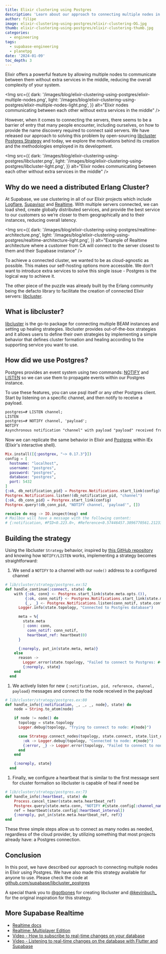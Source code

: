 ```yaml
---
title: Elixir clustering using Postgres
description: 'Learn about our approach to connecting multiple nodes in Elixir using Postgres'
author: filipe
image: elixir-clustering-using-postgres/elixir-clustering-OG.jpg
thumb: elixir-clustering-using-postgres/elixir-clustering-thumb.jpg
categories:
  - engineering
tags:
  - supabase-engineering
  - planetpg
date: '2024-01-09'
toc_depth: 3
---
```


Elixir offers a powerful feature by allowing multiple nodes to communicate between them without extra services in the middle, reducing the overall complexity of your system.

<Img
  src={{
    dark: '/images/blog/elixir-clustering-using-postgres/elixir-multiple-nodes.png',
    light: '/images/blog/elixir-clustering-using-postgres/elixir-multiple-nodes-light.png',
  }}
  alt="Elixir nodes communicating between each other without extra services in the middle"
/>

However, when it comes to connecting the servers, there seems to be a barrier of entry that many people encounter, including ourselves, on how to provide the name discovery required to connect said servers. We have released our approach to solving this problem by open-sourcing [libcluster Postgres Strategy](https://github.com/supabase/libcluster_postgres) and today, we explore the motivations behind its creation and the methodologies employed in its development.

<Img
  src={{
    dark: '/images/blog/elixir-clustering-using-postgres/libcluster.png',
    light: '/images/blog/elixir-clustering-using-postgres/libcluster-light.png',
  }}
  alt="Elixir nodes communicating between each other without extra services in the middle"
/>

## Why do we need a distributed Erlang Cluster?

At Supabase, we use clustering in all of our Elixir projects which include [Logflare](https://khuknasoft.com/docs/guides/database/extensions/wrappers/logflare), [Supavisor](https://khuknasoft.com/blog/supavisor-postgres-connection-pooler) and [Realtime](https://khuknasoft.com/docs/guides/realtime). With multiple servers connected, we can load shed, create globally distributed services, and provide the best service to our customers so we’re closer to them geographically and to their instances, reducing overall latency.

<Img
  src={{
    dark: '/images/blog/elixir-clustering-using-postgres/realtime-architecture.png',
    light: '/images/blog/elixir-clustering-using-postgres/realtime-architecture-light.png',
  }}
  alt="Example of Realtime architecture where a customer from CA will connect to the server closest to them and their Supabase instance"
/>

To achieve a connected cluster, we wanted to be as cloud-agnostic as possible. This makes our self-hosting options more accessible. We don’t want to introduce extra services to solve this single issue - Postgres is the logical way to achieve it.

The other piece of the puzzle was already built by the Erlang community being the defacto library to facilitate the creation of connected Elixir servers: [libcluster](https://github.com/bitwalker/libcluster).

## What is libcluster?

[libcluster](https://github.com/bitwalker/libcluster) is the go-to package for connecting multiple BEAM instances and setting up healing strategies. libcluster provides out-of-the-box strategies and it allows users to define their own strategies by implementing a simple behavior that defines cluster formation and healing according to the supporting service you want to use.

## How did we use Postgres?

Postgres provides an event system using two commands: [NOTIFY](https://www.postgresql.org/docs/current/sql-notify.html) and [LISTEN](https://www.postgresql.org/docs/current/sql-listen.html) so we can use them to propagate events within our Postgres instance.

To use these features, you can use psql itself or any other Postgres client. Start by listening on a specific channel, and then notify to receive a payload.

```markdown
postgres=# LISTEN channel;
LISTEN
postgres=# NOTIFY channel, 'payload';
NOTIFY
Asynchronous notification "channel" with payload "payload" received from server process with PID 326.
```

Now we can replicate the same behavior in Elixir and [Postgrex](https://hex.pm/packages/postgrex) within IEx (Elixir's interactive shell).

```elixir
Mix.install([{:postgrex, "~> 0.17.3"}])
config = [
  hostname: "localhost",
  username: "postgres",
  password: "postgres",
  database: "postgres",
  port: 5432
]
{:ok, db_notification_pid} = Postgrex.Notifications.start_link(config)
Postgrex.Notifications.listen!(db_notification_pid, "channel")
{:ok, db_conn_pid} = Postgrex.start_link(config)
Postgrex.query!(db_conn_pid, "NOTIFY channel, 'payload'", [])

receive do msg -> IO.inspect(msg) end
# Mailbox will have a message with the following content:
# {:notification, #PID<0.223.0>, #Reference<0.57446457.3896770561.212335>, "channel", "test"}
```

## Building the strategy

Using the libcluster `Strategy` behavior, inspired by [this GitHub repository](https://github.com/kevbuchanan/libcluster_postgres) and knowing how `NOTIFY/LISTEN` works, implementing a strategy becomes straightforward:

1. We send a `NOTIFY` to a channel with our `node()` address to a configured channel

```elixir
# lib/cluster/strategy/postgres.ex:52
def handle_continue(:connect, state) do
    with {:ok, conn} <- Postgrex.start_link(state.meta.opts.()),
         {:ok, conn_notif} <- Postgrex.Notifications.start_link(state.meta.opts.()),
         {_, _} <- Postgrex.Notifications.listen(conn_notif, state.config[:channel_name]) do
      Logger.info(state.topology, "Connected to Postgres database")

      meta = %{
        state.meta
        | conn: conn,
          conn_notif: conn_notif,
          heartbeat_ref: heartbeat(0)
      }

      {:noreply, put_in(state.meta, meta)}
    else
      reason ->
        Logger.error(state.topology, "Failed to connect to Postgres: #{inspect(reason)}")
        {:noreply, state}
    end
  end
```

1. We actively listen for new `{:notification, pid, reference, channel, payload}` messages and connect to the node received in the payload

```elixir
# lib/cluster/strategy/postgres.ex:80
def handle_info({:notification, _, _, _, node}, state) do
    node = String.to_atom(node)

    if node != node() do
      topology = state.topology
      Logger.debug(topology, "Trying to connect to node: #{node}")

      case Strategy.connect_nodes(topology, state.connect, state.list_nodes, [node]) do
        :ok -> Logger.debug(topology, "Connected to node: #{node}")
        {:error, _} -> Logger.error(topology, "Failed to connect to node: #{node}")
      end
    end

    {:noreply, state}
  end
```

1. Finally, we configure a heartbeat that is similar to the first message sent for cluster formation so libcluster is capable of heal if need be

```elixir
# lib/cluster/strategy/postgres.ex:73
def handle_info(:heartbeat, state) do
    Process.cancel_timer(state.meta.heartbeat_ref)
    Postgrex.query(state.meta.conn, "NOTIFY #{state.config[:channel_name]}, '#{node()}'", [])
    ref = heartbeat(state.config[:heartbeat_interval])
    {:noreply, put_in(state.meta.heartbeat_ref, ref)}
end
```

These three simple steps allow us to connect as many nodes as needed, regardless of the cloud provider, by utilizing something that most projects already have: a Postgres connection.

## Conclusion

In this post, we have described our approach to connecting multiple nodes in Elixir using Postgres. We have also made this strategy available for anyone to use. Please check the code at [github.com/supabase/libcluster_postgres](https://github.com/supabase/libcluster_postgres)

A special thank you to [@gotbones](https://twitter.com/gotbones) for creating libcluster and [@kevinbuch\_](https://twitter.com/kevinbuch_) for the original inspiration for this strategy.

## More Supabase Realtime

- [Realtime docs](https://khuknasoft.com/docs/guides/realtime)
- [Realtime: Multiplayer Edition](https://khuknasoft.com/blog/supabase-realtime-multiplayer-general-availability)
- [Video - How to subscribe to real-time changes on your database](https://www.youtube.com/watch?v=2rUjcmgZDwQ)
- [Video - Listening to real-time changes on the database with Flutter and Supabase](https://www.youtube.com/watch?v=gboTC2lcgzw)
